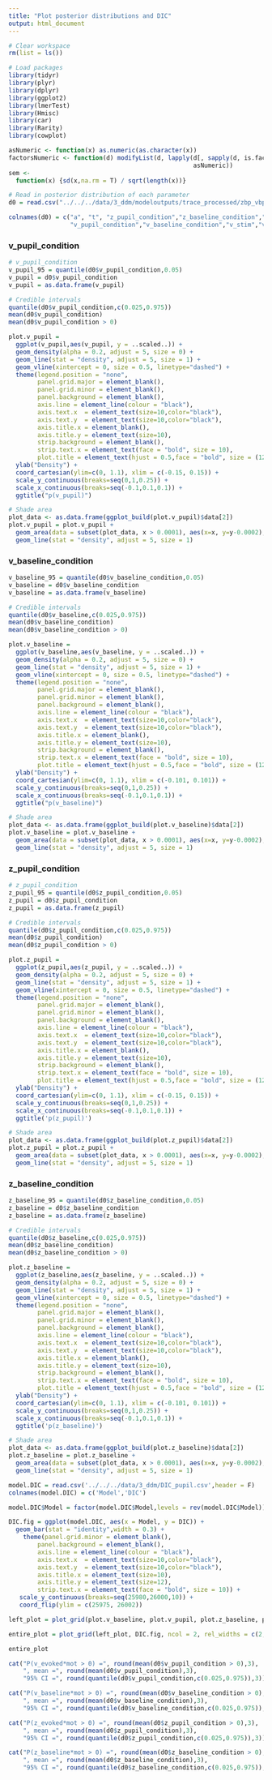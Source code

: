 ```yaml
---
title: "Plot posterior distributions and DIC"
output: html_document
---
```


```r
# Clear workspace
rm(list = ls())

# Load packages
library(tidyr)
library(plyr)
library(dplyr)
library(ggplot2)
library(lmerTest)
library(Hmisc)
library(car)
library(Rarity)
library(cowplot)

asNumeric <- function(x) as.numeric(as.character(x))
factorsNumeric <- function(d) modifyList(d, lapply(d[, sapply(d, is.factor)],   
                                                   asNumeric))
sem <- 
  function(x) {sd(x,na.rm = T) / sqrt(length(x))}

```

```r
# Read in posterior distribution of each parameter
d0 = read.csv("../../../data/3_ddm/modeloutputs/trace_processed/zbp_vbp.csv",header = F) 

colnames(d0) = c("a", "t", "z_pupil_condition","z_baseline_condition","z_Intercept",
                 "v_pupil_condition","v_baseline_condition","v_stim","v_Intercept")
```


### v_pupil_condition

```r
# v_pupil_condition
v_pupil_95 = quantile(d0$v_pupil_condition,0.05)
v_pupil = d0$v_pupil_condition
v_pupil = as.data.frame(v_pupil)

# Credible intervals
quantile(d0$v_pupil_condition,c(0.025,0.975))
mean(d0$v_pupil_condition)
mean(d0$v_pupil_condition > 0)

plot.v_pupil = 
  ggplot(v_pupil,aes(v_pupil, y = ..scaled..)) +
  geom_density(alpha = 0.2, adjust = 5, size = 0) +
  geom_line(stat = "density", adjust = 5, size = 1) +
  geom_vline(xintercept = 0, size = 0.5, linetype="dashed") + 
  theme(legend.position = "none",
        panel.grid.major = element_blank(), 
        panel.grid.minor = element_blank(),
        panel.background = element_blank(), 
        axis.line = element_line(colour = "black"),
        axis.text.x  = element_text(size=10,color="black"),
        axis.text.y  = element_text(size=10,color="black"),
        axis.title.x = element_blank(),
        axis.title.y = element_text(size=10),
        strip.background = element_blank(),
        strip.text.x = element_text(face = "bold", size = 10),
        plot.title = element_text(hjust = 0.5,face = "bold", size = (12))) +
  ylab("Density") +
  coord_cartesian(ylim=c(0, 1.1), xlim = c(-0.15, 0.15)) +
  scale_y_continuous(breaks=seq(0,1,0.25)) +
  scale_x_continuous(breaks=seq(-0.1,0.1,0.1)) +
  ggtitle("p(v_pupil)")

# Shade area
plot_data <- as.data.frame(ggplot_build(plot.v_pupil)$data[2])
plot.v_pupil = plot.v_pupil + 
  geom_area(data = subset(plot_data, x > 0.0001), aes(x=x, y=y-0.0002), fill="grey", alpha = 0.8) + 
  geom_line(stat = "density", adjust = 5, size = 1)
```

### v_baseline_condition
```r
v_baseline_95 = quantile(d0$v_baseline_condition,0.05)
v_baseline = d0$v_baseline_condition
v_baseline = as.data.frame(v_baseline)

# Credible intervals
quantile(d0$v_baseline,c(0.025,0.975))
mean(d0$v_baseline_condition)
mean(d0$v_baseline_condition > 0)

plot.v_baseline = 
  ggplot(v_baseline,aes(v_baseline, y = ..scaled..)) +
  geom_density(alpha = 0.2, adjust = 5, size = 0) +
  geom_line(stat = "density", adjust = 5, size = 1) +
  geom_vline(xintercept = 0, size = 0.5, linetype="dashed") + 
  theme(legend.position = "none",
        panel.grid.major = element_blank(), 
        panel.grid.minor = element_blank(),
        panel.background = element_blank(), 
        axis.line = element_line(colour = "black"),
        axis.text.x  = element_text(size=10,color="black"),
        axis.text.y  = element_text(size=10,color="black"),
        axis.title.x = element_blank(),
        axis.title.y = element_text(size=10),
        strip.background = element_blank(),
        strip.text.x = element_text(face = "bold", size = 10),
        plot.title = element_text(hjust = 0.5,face = "bold", size = (12))) +
  ylab("Density") +
  coord_cartesian(ylim=c(0, 1.1), xlim = c(-0.101, 0.101)) +
  scale_y_continuous(breaks=seq(0,1,0.25)) +
  scale_x_continuous(breaks=seq(-0.1,0.1,0.1)) +
  ggtitle("p(v_baseline)")

# Shade area
plot_data <- as.data.frame(ggplot_build(plot.v_baseline)$data[2])
plot.v_baseline = plot.v_baseline + 
  geom_area(data = subset(plot_data, x > 0.0001), aes(x=x, y=y-0.0002), fill="grey", alpha = 0.8) + 
  geom_line(stat = "density", adjust = 5, size = 1)
```


### z_pupil_condition

```r
# z_pupil_condition
z_pupil_95 = quantile(d0$z_pupil_condition,0.05)
z_pupil = d0$z_pupil_condition
z_pupil = as.data.frame(z_pupil)

# Credible intervals
quantile(d0$z_pupil_condition,c(0.025,0.975))
mean(d0$z_pupil_condition)
mean(d0$z_pupil_condition > 0)

plot.z_pupil = 
  ggplot(z_pupil,aes(z_pupil, y = ..scaled..)) +
  geom_density(alpha = 0.2, adjust = 5, size = 0) +
  geom_line(stat = "density", adjust = 5, size = 1) +
  geom_vline(xintercept = 0, size = 0.5, linetype="dashed") + 
  theme(legend.position = "none",
        panel.grid.major = element_blank(), 
        panel.grid.minor = element_blank(),
        panel.background = element_blank(), 
        axis.line = element_line(colour = "black"),
        axis.text.x  = element_text(size=10,color="black"),
        axis.text.y  = element_text(size=10,color="black"),
        axis.title.x = element_blank(),
        axis.title.y = element_text(size=10),
        strip.background = element_blank(),
        strip.text.x = element_text(face = "bold", size = 10),
        plot.title = element_text(hjust = 0.5,face = "bold", size = (12))) +
  ylab("Density") +
  coord_cartesian(ylim=c(0, 1.1), xlim = c(-0.15, 0.15)) +
  scale_y_continuous(breaks=seq(0,1,0.25)) +
  scale_x_continuous(breaks=seq(-0.1,0.1,0.1)) +
  ggtitle('p(z_pupil)')

# Shade area
plot_data <- as.data.frame(ggplot_build(plot.z_pupil)$data[2])
plot.z_pupil = plot.z_pupil + 
  geom_area(data = subset(plot_data, x > 0.0001), aes(x=x, y=y-0.0002), fill="grey", alpha = 0.8) + 
  geom_line(stat = "density", adjust = 5, size = 1)
```

### z_baseline_condition
```r
z_baseline_95 = quantile(d0$z_baseline_condition,0.05)
z_baseline = d0$z_baseline_condition
z_baseline = as.data.frame(z_baseline)

# Credible intervals
quantile(d0$z_baseline,c(0.025,0.975))
mean(d0$z_baseline_condition)
mean(d0$z_baseline_condition > 0)

plot.z_baseline = 
  ggplot(z_baseline,aes(z_baseline, y = ..scaled..)) +
  geom_density(alpha = 0.2, adjust = 5, size = 0) +
  geom_line(stat = "density", adjust = 5, size = 1) +
  geom_vline(xintercept = 0, size = 0.5, linetype="dashed") + 
  theme(legend.position = "none",
        panel.grid.major = element_blank(), 
        panel.grid.minor = element_blank(),
        panel.background = element_blank(), 
        axis.line = element_line(colour = "black"),
        axis.text.x  = element_text(size=10,color="black"),
        axis.text.y  = element_text(size=10,color="black"),
        axis.title.x = element_blank(),
        axis.title.y = element_text(size=10),
        strip.background = element_blank(),
        strip.text.x = element_text(face = "bold", size = 10),
        plot.title = element_text(hjust = 0.5,face = "bold", size = (12))) +
  ylab("Density") +
  coord_cartesian(ylim=c(0, 1.1), xlim = c(-0.101, 0.101)) +
  scale_y_continuous(breaks=seq(0,1,0.25)) +
  scale_x_continuous(breaks=seq(-0.1,0.1,0.1)) +
  ggtitle('p(z_baseline)')

# Shade area
plot_data <- as.data.frame(ggplot_build(plot.z_baseline)$data[2])
plot.z_baseline = plot.z_baseline + 
  geom_area(data = subset(plot_data, x > 0.0001), aes(x=x, y=y-0.0002), fill="grey", alpha = 0.8) + 
  geom_line(stat = "density", adjust = 5, size = 1)
```

```r
model.DIC = read.csv('../../../data/3_ddm/DIC_pupil.csv',header = F)
colnames(model.DIC) = c('Model','DIC')

model.DIC$Model = factor(model.DIC$Model,levels = rev(model.DIC$Model))

DIC.fig = ggplot(model.DIC, aes(x = Model, y = DIC)) + 
  geom_bar(stat = "identity",width = 0.3) +
    theme(panel.grid.minor = element_blank(),
        panel.background = element_blank(), 
        axis.line = element_line(colour = "black"),
        axis.text.x  = element_text(size=10,color="black"),
        axis.text.y  = element_text(size=10,color="black"),
        axis.title.x = element_text(size=10),
        axis.title.y = element_text(size=12),
        strip.text.x = element_text(face = "bold", size = 10)) +
   scale_y_continuous(breaks=seq(25980,26000,10)) +
   coord_flip(ylim = c(25975, 26002))

```

```r
left_plot = plot_grid(plot.v_baseline, plot.v_pupil, plot.z_baseline, plot.z_pupil, nrow = 2)

entire_plot = plot_grid(left_plot, DIC.fig, ncol = 2, rel_widths = c(2,1), labels = c("A","B"))

entire_plot
```



```r
cat("P(v_evoked*mot > 0) =", round(mean(d0$v_pupil_condition > 0),3),
    ", mean =", round(mean(d0$v_pupil_condition),3),
    "95% CI =", round(quantile(d0$v_pupil_condition,c(0.025,0.975)),3))

cat("P(v_baseline*mot > 0) =", round(mean(d0$v_baseline_condition > 0),3),
    ", mean =", round(mean(d0$v_baseline_condition),3),
    "95% CI =", round(quantile(d0$v_baseline_condition,c(0.025,0.975)),3))

cat("P(z_evoked*mot > 0) =", round(mean(d0$z_pupil_condition > 0),3),
    ", mean =", round(mean(d0$z_pupil_condition),3),
    "95% CI =", round(quantile(d0$z_pupil_condition,c(0.025,0.975)),3))

cat("P(z_baseline*mot > 0) =", round(mean(d0$z_baseline_condition > 0),3),
    ", mean =", round(mean(d0$z_baseline_condition),3),
    "95% CI =", round(quantile(d0$z_baseline_condition,c(0.025,0.975)),3))
```



